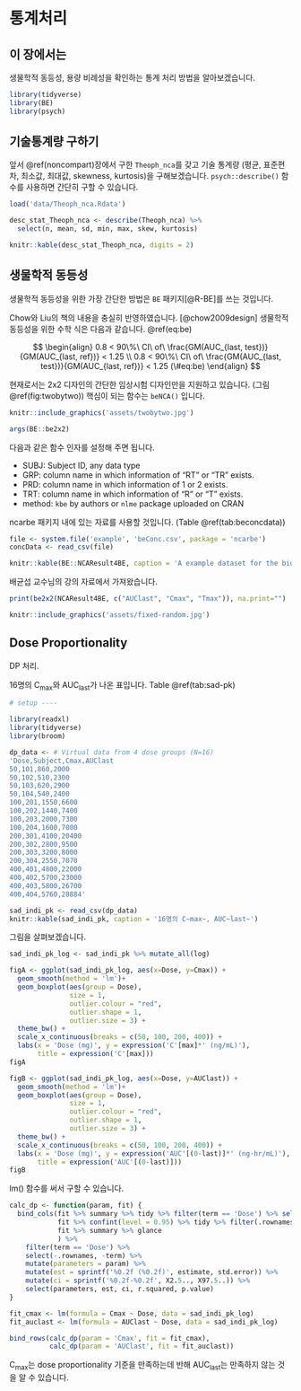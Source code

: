 # 통계처리 {#statistics}

## 이 장에서는 {#stat-intro}

생물학적 동등성, 용량 비례성을 확인하는 통계 처리 방법을 알아보겠습니다.

```r
library(tidyverse)
library(BE)
library(psych)
```

## 기술통계량 구하기 {#stat-desc}

앞서 \@ref(noncompart)장에서 구한 `Theoph_nca`를 갖고 기술 통계량 (평균, 표준편차, 최소값, 최대값, skewness, kurtosis)을 구해보겠습니다. `psych::describe()` 함수를 사용하면 간단히 구할 수 있습니다. 

```r
load('data/Theoph_nca.Rdata')
```

```r
desc_stat_Theoph_nca <- describe(Theoph_nca) %>% 
  select(n, mean, sd, min, max, skew, kurtosis)

knitr::kable(desc_stat_Theoph_nca, digits = 2)
```

## 생물학적 동등성 {#bioequivalence}

생물학적 동등성을 위한 가장 간단한 방법은 `BE` 패키지[@R-BE]를 쓰는 것입니다.  

Chow와 Liu의 책의 내용을 충실히 반영하였습니다. [@chow2009design]
생물학적 동등성을 위한 수학 식은 다음과 같습니다. \@ref(eq:be)

$$
\begin{align}
  0.8 < 90\%\ CI\ of\ \frac{GM(AUC_{last, test})}{GM(AUC_{last, ref})} < 1.25 \\
  0.8 < 90\%\ CI\ of\ \frac{GM(AUC_{last, test})}{GM(AUC_{last, ref})} < 1.25 (\#eq:be)
\end{align}
$$

현재로서는 2x2 디자인의 간단한 임상시험 디자인만을 지원하고 있습니다. (그림 \@ref(fig:twobytwo))
핵심이 되는 함수는 `beNCA()` 입니다. 

```r
knitr::include_graphics('assets/twobytwo.jpg')
```

```r
args(BE::be2x2)
```

다음과 같은 함수 인자를 설정해 주면 됩니다.

- SUBJ: Subject ID, any data type
- GRP: column name in which information of "RT" or "TR" exists.
- PRD: column name in which information of 1 or 2 exists.
- TRT: column name in which information of "R" or "T" exists.
- method: `kbe` by authors or `nlme` package uploaded on CRAN

ncarbe 패키지 내에 있는 자료를 사용할 것입니다. (Table \@ref(tab:beconcdata))

```r
file <- system.file('example', 'beConc.csv', package = 'ncarbe')
concData <- read_csv(file)
```

```r
knitr::kable(BE::NCAResult4BE, caption = 'A example dataset for the bioequivalence test.')
```

배균섭 교수님의 강의 자료에서 가져왔습니다.

```r
print(be2x2(NCAResult4BE, c("AUClast", "Cmax", "Tmax")), na.print="") 
```



```r
knitr::include_graphics('assets/fixed-random.jpg')
```


## Dose Proportionality {#dp}

DP 처리.



16명의 C~max~와 AUC~last~가 나온 표입니다. Table \@ref(tab:sad-pk)


```r
# setup ----

library(readxl)
library(tidyverse)
library(broom)

dp_data <- # Virtual data from 4 dose groups (N=16)
'Dose,Subject,Cmax,AUClast
50,101,860,2000
50,102,510,2300
50,103,620,2900
50,104,540,2400
100,201,1550,6600
100,202,1440,7400
100,203,2000,7300
100,204,1600,7000
200,301,4100,20400
200,302,2800,9500
200,303,3200,8000
200,304,2550,7070
400,401,4800,22000
400,402,5700,23000
400,403,5800,26700
400,404,5760,28884'

sad_indi_pk <- read_csv(dp_data)
knitr::kable(sad_indi_pk, caption = '16명의 C~max~, AUC~last~')
```


그림을 살펴보겠습니다.

```r
sad_indi_pk_log <- sad_indi_pk %>% mutate_all(log)

figA <- ggplot(sad_indi_pk_log, aes(x=Dose, y=Cmax)) +
  geom_smooth(method = 'lm')+
  geom_boxplot(aes(group = Dose), 
               size = 1, 
               outlier.colour = "red", 
               outlier.shape = 1, 
               outlier.size = 3) +
  theme_bw() +
  scale_x_continuous(breaks = c(50, 100, 200, 400)) +
  labs(x = 'Dose (mg)', y = expression('C'[max]*' (ng/mL)'),
       title = expression('C'[max]))
figA

figB <- ggplot(sad_indi_pk_log, aes(x=Dose, y=AUClast)) +
  geom_smooth(method = 'lm')+
  geom_boxplot(aes(group = Dose), 
               size = 1, 
               outlier.colour = "red", 
               outlier.shape = 1, 
               outlier.size = 3) +
  theme_bw() +
  scale_x_continuous(breaks = c(50, 100, 200, 400)) +
  labs(x = 'Dose (mg)', y = expression('AUC'[(0-last)]*' (ng·hr/mL)'),
       title = expression('AUC'[(0-last)]))
figB
```

lm() 함수를 써서 구할 수 있습니다.

```r
calc_dp <- function(param, fit) {
  bind_cols(fit %>% summary %>% tidy %>% filter(term == 'Dose') %>% select(1, 'estimate', 'std.error'), 
            fit %>% confint(level = 0.95) %>% tidy %>% filter(.rownames == 'Dose'), 
            fit %>% summary %>% glance
            ) %>% 
    filter(term == 'Dose') %>% 
    select(-.rownames, -term) %>% 
    mutate(parameters = param) %>% 
    mutate(est = sprintf('%0.2f (%0.2f)', estimate, std.error)) %>% 
    mutate(ci = sprintf('%0.2f-%0.2f', X2.5.., X97.5..)) %>% 
    select(parameters, est, ci, r.squared, p.value)
}

fit_cmax <- lm(formula = Cmax ~ Dose, data = sad_indi_pk_log)
fit_auclast <- lm(formula = AUClast ~ Dose, data = sad_indi_pk_log)

bind_rows(calc_dp(param = 'Cmax', fit = fit_cmax),
          calc_dp(param = 'AUClast', fit = fit_auclast))
```

C~max~는 dose proportionality 기준을 만족하는데 반해 AUC~last~는 만족하지 않는 것을 알 수 있습니다.



